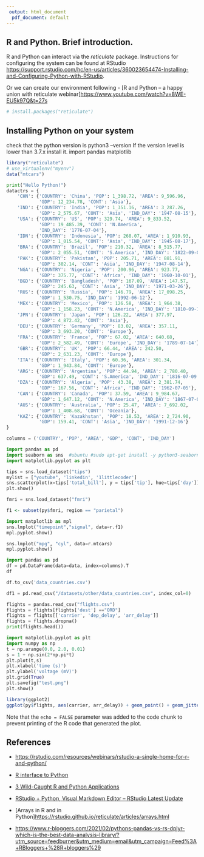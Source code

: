 ```yaml
---
 output: html_document
  pdf_document: default
---
```

## R and Python. Brief introduction.

R and Python can interact via the *reticulate* package. Instructions for configuring the system can be found at RStudio <https://support.rstudio.com/hc/en-us/articles/360023654474-Installing-and-Configuring-Python-with-RStudio>.

Or we can create our environment following - [R and Python -- a happy union with reticulate webinar]<https://www.youtube.com/watch?v=8WE-EU5k97Q&t=27s>

```r
# install.packages("reticulate")
```

## Installing Python on your system

check that the python version is python3 --version If the version level is lower than 3.7.x install it. import pandas matplotlib

```r
library("reticulate")
# use_virtualenv("myenv")
data("mtcars")
```

```python
print("Hello Python!")
datactrs = {
    'CHN': {'COUNTRY': 'China', 'POP': 1_398.72, 'AREA': 9_596.96,
            'GDP': 12_234.78, 'CONT': 'Asia'},
    'IND': {'COUNTRY': 'India', 'POP': 1_351.16, 'AREA': 3_287.26,
            'GDP': 2_575.67, 'CONT': 'Asia', 'IND_DAY': '1947-08-15'},
    'USA': {'COUNTRY': 'US', 'POP': 329.74, 'AREA': 9_833.52,
            'GDP': 19_485.39, 'CONT': 'N.America',
            'IND_DAY': '1776-07-04'},
    'IDN': {'COUNTRY': 'Indonesia', 'POP': 268.07, 'AREA': 1_910.93,
            'GDP': 1_015.54, 'CONT': 'Asia', 'IND_DAY': '1945-08-17'},
    'BRA': {'COUNTRY': 'Brazil', 'POP': 210.32, 'AREA': 8_515.77,
            'GDP': 2_055.51, 'CONT': 'S.America', 'IND_DAY': '1822-09-07'},
    'PAK': {'COUNTRY': 'Pakistan', 'POP': 205.71, 'AREA': 881.91,
            'GDP': 302.14, 'CONT': 'Asia', 'IND_DAY': '1947-08-14'},
    'NGA': {'COUNTRY': 'Nigeria', 'POP': 200.96, 'AREA': 923.77,
            'GDP': 375.77, 'CONT': 'Africa', 'IND_DAY': '1960-10-01'},
    'BGD': {'COUNTRY': 'Bangladesh', 'POP': 167.09, 'AREA': 147.57,
            'GDP': 245.63, 'CONT': 'Asia', 'IND_DAY': '1971-03-26'},
    'RUS': {'COUNTRY': 'Russia', 'POP': 146.79, 'AREA': 17_098.25,
            'GDP': 1_530.75, 'IND_DAY': '1992-06-12'},
    'MEX': {'COUNTRY': 'Mexico', 'POP': 126.58, 'AREA': 1_964.38,
            'GDP': 1_158.23, 'CONT': 'N.America', 'IND_DAY': '1810-09-16'},
    'JPN': {'COUNTRY': 'Japan', 'POP': 126.22, 'AREA': 377.97,
            'GDP': 4_872.42, 'CONT': 'Asia'},
    'DEU': {'COUNTRY': 'Germany', 'POP': 83.02, 'AREA': 357.11,
            'GDP': 3_693.20, 'CONT': 'Europe'},
    'FRA': {'COUNTRY': 'France', 'POP': 67.02, 'AREA': 640.68,
            'GDP': 2_582.49, 'CONT': 'Europe', 'IND_DAY': '1789-07-14'},
    'GBR': {'COUNTRY': 'UK', 'POP': 66.44, 'AREA': 242.50,
            'GDP': 2_631.23, 'CONT': 'Europe'},
    'ITA': {'COUNTRY': 'Italy', 'POP': 60.36, 'AREA': 301.34,
            'GDP': 1_943.84, 'CONT': 'Europe'},
    'ARG': {'COUNTRY': 'Argentina', 'POP': 44.94, 'AREA': 2_780.40,
            'GDP': 637.49, 'CONT': 'S.America', 'IND_DAY': '1816-07-09'},
    'DZA': {'COUNTRY': 'Algeria', 'POP': 43.38, 'AREA': 2_381.74,
            'GDP': 167.56, 'CONT': 'Africa', 'IND_DAY': '1962-07-05'},
    'CAN': {'COUNTRY': 'Canada', 'POP': 37.59, 'AREA': 9_984.67,
            'GDP': 1_647.12, 'CONT': 'N.America', 'IND_DAY': '1867-07-01'},
    'AUS': {'COUNTRY': 'Australia', 'POP': 25.47, 'AREA': 7_692.02,
            'GDP': 1_408.68, 'CONT': 'Oceania'},
    'KAZ': {'COUNTRY': 'Kazakhstan', 'POP': 18.53, 'AREA': 2_724.90,
            'GDP': 159.41, 'CONT': 'Asia', 'IND_DAY': '1991-12-16'}
}

columns = ('COUNTRY', 'POP', 'AREA', 'GDP', 'CONT', 'IND_DAY')

```

```python
import pandas as pd
import seaborn as sns  #ubuntu #sudo apt-get install -y python3-seaborn 
import matplotlib.pyplot as plt

tips = sns.load_dataset("tips")
mylist = ["youtube", 'linkedin', '1littlecoder']
sns.scatterplot(x=tips['total_bill'], y = tips['tip'], hue=tips['day'])
plt.show()

fmri = sns.load_dataset("fmri")
```

```r
f1 <- subset(py$fmri, region == "parietal")
```

```python
import matplotlib as mpl
sns.lmplot("timepoint","signal", data=r.f1)
mpl.pyplot.show()

sns.lmplot("mpg", "cyl", data=r.mtcars)
mpl.pyplot.show()
```

```python
import pandas as pd 
df = pd.DataFrame(data=data, index=columns).T
df

df.to_csv('data_countries.csv')
```

```python
df1 = pd.read_csv("/datasets/other/data_countries.csv", index_col=0)
```

```python
flights = pandas.read_csv("flights.csv")
flights = flights[flights['dest'] =="ORD"]
flights = flights[['carrier', 'dep_delay', 'arr_delay']]
flights = flights.dropna()
print(flights.head())
```

```python
import matplotlib.pyplot as plt
import numpy as np
t = np.arange(0.0, 2.0, 0.01)
s = 1 + np.sin(2*np.pi*t)
plt.plot(t,s)
plt.xlabel('time (s)')
plt.ylabel('voltage (mV)')
plt.grid(True)
plt.savefig("test.png")
plt.show()

```

```r
library(ggplot2)
ggplot(py$flights, aes(carrier, arr_delay)) + geom_point() + geom_jitter()
```

Note that the `echo = FALSE` parameter was added to the code chunk to prevent printing of the R code that generated the plot.

## References

-   [https://rstudio.com/resources/webinars/rstudio-a-single-home-for-r-and-python/](https://info.rstudio.com/WN07MCXqS1A2NYS0040LW00)

-   [R interface to Python](https://rstudio.github.io/reticulate/)

-   [3 Wild-Caught R and Python Applications](https://blog.rstudio.com/2020/07/28/practical-interoperability/)

-   [RStudio + Python, Visual Markdown Editor -- RStudio Latest Update](https://www.r-bloggers.com/2021/01/rstudio-python-visual-markdown-editor-rstudio-latest-update/)

-   [Arrays in R and in Python]<https://rstudio.github.io/reticulate/articles/arrays.html>

-   <https://www.r-bloggers.com/2021/02/pythons-pandas-vs-rs-dplyr-which-is-the-best-data-analysis-library/?utm_source=feedburner&utm_medium=email&utm_campaign=Feed%3A+RBloggers+%28R+bloggers%29>

